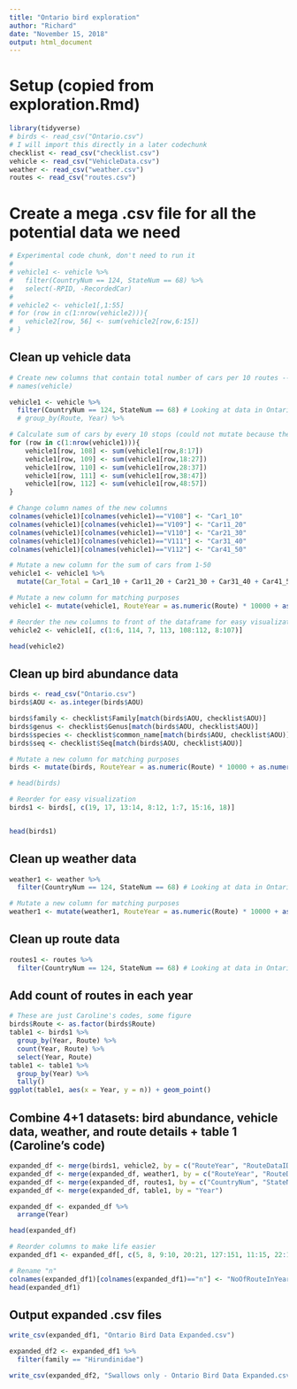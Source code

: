 ---
title: "Ontario bird exploration"
author: "Richard"
date: "November 15, 2018"
output: html_document
---

# Setup (copied from exploration.Rmd)
```{r}
library(tidyverse)
# birds <- read_csv("Ontario.csv") 
# I will import this directly in a later codechunk
checklist <- read_csv("checklist.csv")
vehicle <- read_csv("VehicleData.csv")
weather <- read_csv("weather.csv")
routes <- read_csv("routes.csv")
```

# Create a mega .csv file for all the potential data we need

```{r eval=FALSE, echo=FALSE}
# Experimental code chunk, don't need to run it
# 
# vehicle1 <- vehicle %>% 
#   filter(CountryNum == 124, StateNum == 68) %>% 
#   select(-RPID, -RecordedCar)
# 
# vehicle2 <- vehicle1[,1:55]
# for (row in c(1:nrow(vehicle2))){
#   vehicle2[row, 56] <- sum(vehicle2[row,6:15])
# }
```

## Clean up vehicle data

```{r}
# Create new columns that contain total number of cars per 10 routes -- to be matching with Ontario.csv
# names(vehicle)

vehicle1 <- vehicle %>%
  filter(CountryNum == 124, StateNum == 68) # Looking at data in Ontario
  # group_by(Route, Year) %>% 

# Calculate sum of cars by every 10 stops (could not mutate because there are 10 columns)
for (row in c(1:nrow(vehicle1))){
    vehicle1[row, 108] <- sum(vehicle1[row,8:17])
    vehicle1[row, 109] <- sum(vehicle1[row,18:27])
    vehicle1[row, 110] <- sum(vehicle1[row,28:37])
    vehicle1[row, 111] <- sum(vehicle1[row,38:47])
    vehicle1[row, 112] <- sum(vehicle1[row,48:57])
}

# Change column names of the new columns
colnames(vehicle1)[colnames(vehicle1)=="V108"] <- "Car1_10"
colnames(vehicle1)[colnames(vehicle1)=="V109"] <- "Car11_20"
colnames(vehicle1)[colnames(vehicle1)=="V110"] <- "Car21_30"
colnames(vehicle1)[colnames(vehicle1)=="V111"] <- "Car31_40"
colnames(vehicle1)[colnames(vehicle1)=="V112"] <- "Car41_50"

# Mutate a new column for the sum of cars from 1-50
vehicle1 <- vehicle1 %>% 
  mutate(Car_Total = Car1_10 + Car11_20 + Car21_30 + Car31_40 + Car41_50)

# Mutate a new column for matching purposes
vehicle1 <- mutate(vehicle1, RouteYear = as.numeric(Route) * 10000 + as.numeric(Year))

# Reorder the new columns to front of the dataframe for easy visualization
vehicle2 <- vehicle1[, c(1:6, 114, 7, 113, 108:112, 8:107)]

head(vehicle2)
```

## Clean up bird abundance data

```{r}
birds <- read_csv("Ontario.csv")
birds$AOU <- as.integer(birds$AOU)

birds$family <- checklist$Family[match(birds$AOU, checklist$AOU)]
birds$genus <- checklist$Genus[match(birds$AOU, checklist$AOU)]
birds$species <- checklist$common_name[match(birds$AOU, checklist$AOU)]
birds$seq <- checklist$Seq[match(birds$AOU, checklist$AOU)]

# Mutate a new column for matching purposes
birds <- mutate(birds, RouteYear = as.numeric(Route) * 10000 + as.numeric(Year))

# head(birds)

# Reorder for easy visualization
birds1 <- birds[, c(19, 17, 13:14, 8:12, 1:7, 15:16, 18)]


head(birds1)
```

## Clean up weather data

```{r}
weather1 <- weather %>%
  filter(CountryNum == 124, StateNum == 68) # Looking at data in Ontario

# Mutate a new column for matching purposes
weather1 <- mutate(weather1, RouteYear = as.numeric(Route) * 10000 + as.numeric(Year))
```


## Clean up route data

```{r}
routes1 <- routes %>%
  filter(CountryNum == 124, StateNum == 68) # Looking at data in Ontario
```

## Add count of routes in each year

```{r}
# These are just Caroline's codes, some figure
birds$Route <- as.factor(birds$Route)
table1 <- birds1 %>% 
  group_by(Year, Route) %>% 
  count(Year, Route) %>% 
  select(Year, Route)
table1 <- table1 %>% 
  group_by(Year) %>% 
  tally()
ggplot(table1, aes(x = Year, y = n)) + geom_point()
```

## Combine 4+1 datasets: bird abundance, vehicle data, weather, and route details + table 1 (Caroline's code)

```{r}
expanded_df <- merge(birds1, vehicle2, by = c("RouteYear", "RouteDataID", "CountryNum", "StateNum", "Route", "RPID", "Year"), all = TRUE)
expanded_df <- merge(expanded_df, weather1, by = c("RouteYear", "RouteDataID", "CountryNum", "StateNum", "Route", "RPID", "Year"), all = TRUE)
expanded_df <- merge(expanded_df, routes1, by = c("CountryNum", "StateNum", "Route"), all = TRUE)
expanded_df <- merge(expanded_df, table1, by = "Year")

expanded_df <- expanded_df %>% 
  arrange(Year)

head(expanded_df)

# Reorder columns to make life easier
expanded_df1 <- expanded_df[, c(5, 8, 9:10, 20:21, 127:151, 11:15, 22:126, 1:4, 6:7, 16:19)]

# Rename "n"
colnames(expanded_df1)[colnames(expanded_df1)=="n"] <- "NoOfRouteInYear"
head(expanded_df1)
```

## Output expanded .csv files

```{r}
write_csv(expanded_df1, "Ontario Bird Data Expanded.csv")
```

```{r}
expanded_df2 <- expanded_df1 %>% 
  filter(family == "Hirundinidae")

write_csv(expanded_df2, "Swallows only - Ontario Bird Data Expanded.csv")
```